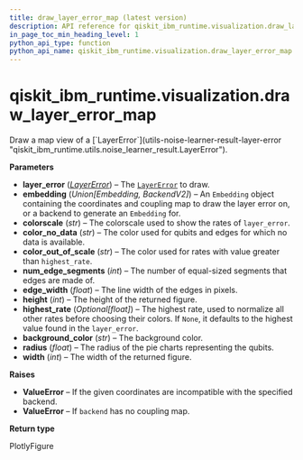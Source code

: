 ```yaml
---
title: draw_layer_error_map (latest version)
description: API reference for qiskit_ibm_runtime.visualization.draw_layer_error_map in the latest version of qiskit-ibm-runtime
in_page_toc_min_heading_level: 1
python_api_type: function
python_api_name: qiskit_ibm_runtime.visualization.draw_layer_error_map
---
```


<span id="qiskit-ibm-runtime-visualization-draw-layer-error-map" />

# qiskit\_ibm\_runtime.visualization.draw\_layer\_error\_map

<Function id="qiskit_ibm_runtime.visualization.draw_layer_error_map" isDedicatedPage={true} github="https://github.com/Qiskit/qiskit-ibm-runtime/tree/stable/0.41/qiskit_ibm_runtime/visualization/draw_layer_error.py#L30-L264" signature="draw_layer_error_map(layer_error, embedding, colorscale='Bluered', color_no_data='lightgray', color_out_of_scale='lightgreen', num_edge_segments=16, edge_width=4, height=500, highest_rate=None, background_color='white', radius=0.25, width=800)">
  Draw a map view of a [`LayerError`](utils-noise-learner-result-layer-error "qiskit_ibm_runtime.utils.noise_learner_result.LayerError").

  **Parameters**

  *   **layer\_error** ([*LayerError*](utils-noise-learner-result-layer-error "qiskit_ibm_runtime.utils.noise_learner_result.LayerError")) – The [`LayerError`](utils-noise-learner-result-layer-error "qiskit_ibm_runtime.utils.noise_learner_result.LayerError") to draw.
  *   **embedding** (*Union\[Embedding, BackendV2]*) – An `Embedding` object containing the coordinates and coupling map to draw the layer error on, or a backend to generate an `Embedding` for.
  *   **colorscale** (*str*) – The colorscale used to show the rates of `layer_error`.
  *   **color\_no\_data** (*str*) – The color used for qubits and edges for which no data is available.
  *   **color\_out\_of\_scale** (*str*) – The color used for rates with value greater than `highest_rate`.
  *   **num\_edge\_segments** (*int*) – The number of equal-sized segments that edges are made of.
  *   **edge\_width** (*float*) – The line width of the edges in pixels.
  *   **height** (*int*) – The height of the returned figure.
  *   **highest\_rate** (*Optional\[float]*) – The highest rate, used to normalize all other rates before choosing their colors. If `None`, it defaults to the highest value found in the `layer_error`.
  *   **background\_color** (*str*) – The background color.
  *   **radius** (*float*) – The radius of the pie charts representing the qubits.
  *   **width** (*int*) – The width of the returned figure.

  **Raises**

  *   **ValueError** – If the given coordinates are incompatible with the specified backend.
  *   **ValueError** – If `backend` has no coupling map.

  **Return type**

  PlotlyFigure
</Function>

